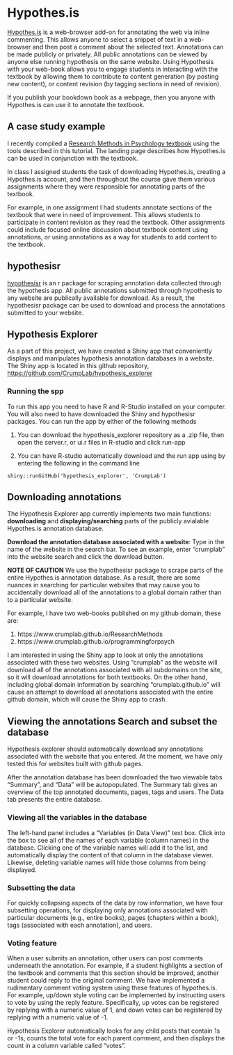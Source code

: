 # Hypothes.is

[Hypothes.is](https://web.hypothes.is) is a web-browser add-on for annotating the web via inline commenting. This allows anyone to select a snippet of text in a web-browser and then post a comment about the selected text. Annotations can be made publicly or privately. All public annotations can be viewed by anyone else running hypothesis on the same website. Using Hypothesis with your web-book allows you to engage students in interacting with the textbook by allowing them to contribute to content generation (by posting new content), or content revision (by tagging sections in need of revision).

If you publish your bookdown book as a webpage, then you anyone with Hypothes.is can use it to annotate the textbook.

## A case study example

I recently compiled a [Research Methods in Psychology textbook](http://crumplab.github.io/ResearchMethods/) using the tools described in this tutorial. The landing page describes how Hypothes.is can be used in conjunction with the textbook.

In class I assigned students the task of downloading Hypothes.is, creating a Hypothes.is account, and then throughout the course gave them various assignments where they were responsible for annotating parts of the textbook.

For example, in one assignment I had students annotate sections of the textbook that were in need of improvement. This allows students to participate in content revision as they read the textbook. Other assignments could include focused online discussion about textbook content using annotations, or using annotations as a way for students to add content to the textbook.

## hypothesisr

[hypothesisr](https://github.com/mdlincoln/hypothesisr) is an r package for scraping annotation data collected through the hypothesis app. All public annotations submitted through hypothesis to any website are publically available for download. As a result, the hypothesisr package can be used to download and process the annotations submitted to your website.

## Hypothesis Explorer
As a part of this project, we have created a Shiny app that conveniently displays and manipulates hypothesis annotation databases in a website. The Shiny app is located in this github repository, [https://github.com/CrumpLab/hypothesis_explorer](https://github.com/CrumpLab/hypothesis_explorer)

### Running the spp

To run this app you need to have R and R-Studio installed on your computer. You will also need to have downloaded the Shiny and hypothesisr packages. You can run the app by either of the following methods

1. You can download the hypothesis_explorer repository as a .zip file, then open the server.r, or ui.r files in R-studio and click run-app

2. You can have R-studio automatically download and the run app using by entering the following in the command line

  ```shiny::runGitHub('hypothesis_explorer', 'CrumpLab')```
  
## Downloading annotations

The Hypothesis Explorer app currently implements two main functions: **downloading** and **displaying/searching** parts of the publicly avialable Hypothes.is annotation database.

**Download the annotation database associated with a website**: Type in the name of the website in the search bar. To see an example, enter "crumplab" into the website search and click the download button. 

**NOTE OF CAUTION** We use the hypothesisr package to scrape parts of the entire Hypothes.is annotation database. As a result, there are some nuances in searching for particular websites that may cause you to accidentally download all of the annotations to a global domain rather than to a particular website.

For example, I have two web-books published on my github domain, these are:

  1. https://www.crumplab.github.io/ResearchMethods
  2. https://www.crumplab.github.io/programmingforpsych
  
I am interested in using the Shiny app to look at only the annotations associated with these two websites. Using "crumplab" as the website will download all of the annotations associated with all subdomains on the site, so it will download annotations for both textbooks. On the other hand, including global domain information by searching "crumplab.github.io" will cause an attempt to download all annotations associated with the entire github domain, which will cause the Shiny app to crash.

## Viewing the annotations Search and subset the database

Hypothesis explorer should automatically download any annotations associated with the website that you entered. At the moment, we have only tested this for websites built with github pages. 

After the annotation database has been downloaded the two viewable tabs "Summary", and "Data" will be autopopulated. The Summary tab gives an overview of the top annotated documents, pages, tags and users. The Data tab presents the entire database.

### Viewing all the variables in the database

The left-hand panel includes a "Variables (in Data View)" text box. Click into the box to see all of the names of each variable (column names) in the database. Clicking one of the variable names will add it to the list, and automatically display the content of that column in the database viewer. Likewise, deleting variable names will hide those columns from being displayed.

### Subsetting the data

For quickly collapsing aspects of the data by row information, we have four subsetting operations, for displaying only annotations associated with particular documents (e.g., entire books), pages (chapters within a book), tags (associated with each annotation), and users.

### Voting feature

When a user submits an annotation, other users can post comments underneath the annotation. For example, if a student highlights a section of the textbook and comments that this section should be improved, another student could reply to the original comment. We have implemented a rudimentary comment voting system using these features of hypothes.is. For example, up/down style voting can be implemented by instructing users to vote by using the reply feature. Specifically, up votes can be registered by replying with a numeric value of 1, and down votes can be registered by replying with a numeric value of -1.

Hypothesis Explorer automatically looks for any child posts that contain 1s or -1s, counts the total vote for each parent comment, and then displays the count in a column variable called "votes".







